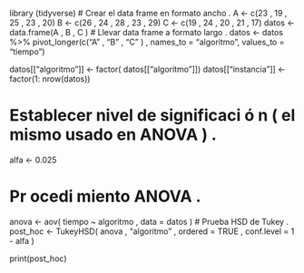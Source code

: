 
library (tidyverse)
# Crear el data frame en formato ancho .
A <- c(23 , 19 , 25 , 23 , 20)
B <- c(26 , 24 , 28 , 23 , 29)
C <- c(19 , 24 , 20 , 21 , 17)
datos <- data.frame(A , B , C )
# Llevar data frame a formato largo .
datos <- datos %>% pivot_longer(c("A" , "B" , "C" ) ,
names_to = "algoritmo",
values_to = "tiempo")

datos[["algoritmo"]] <- factor( datos[["algoritmo"]])
datos[["instancia"]] <- factor(1: nrow(datos))

# Establecer nivel de significaci ó n ( el mismo usado en ANOVA ) .
alfa <- 0.025

# Pr ocedi miento ANOVA .
anova <- aov( tiempo ~ algoritmo , data = datos )
# Prueba HSD de Tukey .
post_hoc <- TukeyHSD( anova ,
"algoritmo" ,
ordered = TRUE ,
conf.level = 1 - alfa )

print(post_hoc)
